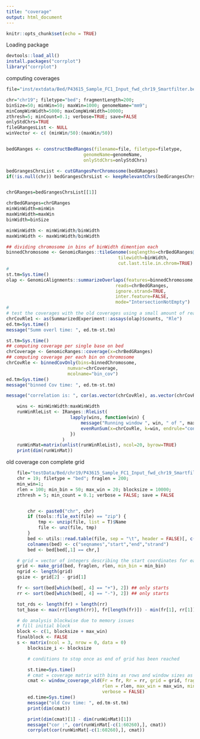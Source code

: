 ```yaml
---
title: "coverage"
output: html_document
---
```


```r
knitr::opts_chunk$set(echo = TRUE)
```

Loading package

```r
devtools::load_all()
install.packages("corrplot")
library("corrplot")
```

computing coverages

```r

file="inst/extdata/Bed/P43615_Sample_FC1_Input_fwd_chr19_Smartfilter.bed.zip"

chr="chr19"; filetype="bed"; fragmentLength=200;
binSize=50; minWin=50; maxWin=1000; genomeName="mm9";
minCompWinWidth=5000; maxCompWinWidth=10000;
zthresh=5; minCount=0.1; verbose=TRUE; save=FALSE
onlyStdChrs=TRUE
fileGRangesList <- NULL
winVector <- c( (minWin/50):(maxWin/50))


bedGRanges <- constructBedRanges(filename=file, filetype=filetype,
                             genomeName=genomeName,
                             onlyStdChrs=onlyStdChrs)

bedGrangesChrsList <- cutGRangesPerChromosome(bedGRanges)
if(!is.null(chr)) bedGrangesChrsList <- keepRelevantChrs(bedGrangesChrsList, chr)


chrGRanges=bedGrangesChrsList[[1]]

chrBedGRanges=chrGRanges
minWinWidth=minWin
maxWinWidth=maxWin
binWidth=binSize

minWinWidth <- minWinWidth/binWidth
maxWinWidth <- maxWinWidth/binWidth

## dividing chromosome in bins of binWidth dimention each
binnedChromosome <- GenomicRanges::tileGenome(seqlengths=chrBedGRanges@seqinfo,
                                          tilewidth=binWidth,
                                          cut.last.tile.in.chrom=TRUE)
#
st.tm=Sys.time()
olap <- GenomicAlignments::summarizeOverlaps(features=binnedChromosome,
                                         reads=chrBedGRanges,
                                         ignore.strand=TRUE,
                                         inter.feature=FALSE,
                                         mode="IntersectionNotEmpty")
#
# test the coverages with the old coverages using a small amount of reads
chrCovRle1 <- as(SummarizedExperiment::assays(olap)$counts, "Rle")
ed.tm=Sys.time()
message("Summ overl time: ", ed.tm-st.tm)

st.tm=Sys.time()
## computing coverage per single base on bed
chrCoverage <- GenomicRanges::coverage(x=chrBedGRanges)
## computing coverage per each bin on chromosome
chrCovRle <- binnedCovOnly(bins=binnedChromosome,
                       numvar=chrCoverage,
                       mcolname="bin_cov")
ed.tm=Sys.time()
message("binned Cov time: ", ed.tm-st.tm)

message("correlation is: ", cor(as.vector(chrCovRle), as.vector(chrCovRle1)))
```


```r
    wins <- minWinWidth:maxWinWidth
    runWinRleList <- IRanges::RleList(
                        lapply(wins, function(win) {
                            message("Running window ", win, " of ", maxWinWidth)
                            evenRunSum(x=chrCovRle, k=win, endrule="constant")
                        })
                     )
    runWinMat=matrix(unlist(runWinRleList), ncol=20, byrow=TRUE)
    print(dim(runWinMat))
```



old coverage con complete grid

```r

    file="testData/Bed/chr19/P43615_Sample_FC1_Input_fwd_chr19_Smartfilter.bed.zip"
    chr = 19; filetype = "bed"; fraglen = 200;
    min_win=1;
    rlen = 100; min_bin = 50; max_win = 20; blocksize = 10000;
    zthresh = 5; min_count = 0.1; verbose = FALSE; save = FALSE


        chr <- paste0("chr", chr)
        if (tools::file_ext(file) == "zip") {
            tmp <- unzip(file, list = T)$Name
            file <- unz(file, tmp)
        }
        bed <- utils::read.table(file, sep = "\t", header = FALSE)[, c(1:3, 6)]
        colnames(bed) <- c("seqnames","start","end","strand")
        bed <- bed[bed[,1] == chr,]

    # grid = vector of integers describing the start coordinates for each bin
    grid <- make_grid(bed, fraglen, rlen, min_bin = min_bin)
    ngrid <- length(grid)
    gsize <- grid[2] - grid[1]

    fr <- sort(bed[which(bed[, 4] == "+"), 2]) ## only starts
    rr <- sort(bed[which(bed[, 4] == "-"), 2]) ## only starts

    tot_rds <- length(fr) + length(rr)
    tot_base <- max(rr[length(rr)], fr[length(fr)]) - min(fr[1], rr[1]) ## max start - min start

    # do analysis blockwise due to memory issues
    # fill initial block
    block <- c(1, blocksize + max_win)
    finalblock <- FALSE
    s <- matrix(ncol = 3, nrow = 0, data = 0)
        blocksize_i <- blocksize

        # conditions to stop once as end of grid has been reached

        st.time=Sys.time()
        # cmat = coverage matrix with bins as rows and window sizes as columns
        cmat <- window_coverage_old(Fr = fr, Rr = rr, grid = grid, fraglen = fraglen,
                                    rlen = rlen, max_win = max_win, min_win = min_win,
                                    verbose = FALSE)
        ed.time=Sys.time()
        message("old Cov time: ", ed.tm-st.tm)
        print(dim(cmat))

        print(dim(cmat)[1] - dim(runWinMat)[1])        
        message("cor :", cor(runWinMat[-c(1:60260),], cmat))
        corrplot(cor(runWinMat[-c(1:60260),], cmat))

```













